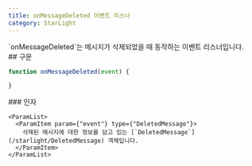 ```yaml
---
title: onMessageDeleted 이벤트 리스너
category: StarLight
---
```


<Section>
  `onMessageDeleted`는 메시지가 삭제되었을 때 동작하는 이벤트 리스너입니다.
</Section>
<Section>
  ## 구문

  ~~~js
  function onMessageDeleted(event) {

  }
  ~~~

  <Section>
    ### 인자

    <ParamList>
      <ParamItem param={"event"} type={"DeletedMessage"}>
        삭제된 메시지에 대한 정보를 담고 있는 [`DeletedMessage`](/starlight/DeletedMessage) 객체입니다.
      </ParamItem>
    </ParamList>
  </Section>
</Section>
